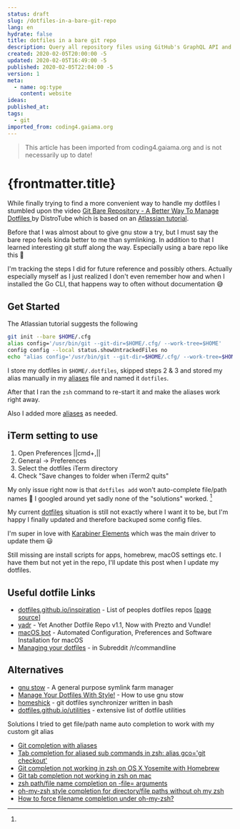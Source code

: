 ```yaml
---
status: draft
slug: /dotfiles-in-a-bare-git-repo
lang: en
hydrate: false
title: dotfiles in a bare git repo
description: Query all repository files using GitHub's GraphQL API and gatsby-source-graphql
created: 2020-02-05T20:00:00 -5
updated: 2020-02-05T16:49:00 -5
published: 2020-02-05T22:04:00 -5
version: 1
meta:
  - name: og:type
    content: website
ideas:
published_at:
tags:
  - git
imported_from: coding4.gaiama.org
---
```


> This article has been imported from coding4.gaiama.org and is not necessarily up to date!

# {frontmatter.title}

While finally trying to find a more convenient way to handle my dotfiles I stumbled upon the video [Git Bare Repository - A Better Way To Manage Dotfiles
](https://www.youtube.com/watch?v=tBoLDpTWVOM) by DistroTube which is based on an [Atlassian tutorial](https://www.atlassian.com/git/tutorials/dotfiles).

Before that I was almost about to give gnu stow a try, but I must say the bare repo feels kinda better to me than symlinking. In addition to that I learned interesting git stuff along the way. Especially using a bare repo like this 🤩

I'm tracking the steps I did for future reference and possibly others. Actually especially myself as I just realized I don't even remember how and when I installed the Go CLI, that happens way to often without documentation 😅

## Get Started

The Atlassian tutorial suggests the following

```bash
git init --bare $HOME/.cfg
alias config='/usr/bin/git --git-dir=$HOME/.cfg/ --work-tree=$HOME'
config config --local status.showUntrackedFiles no
echo "alias config='/usr/bin/git --git-dir=$HOME/.cfg/ --work-tree=$HOME'" >> $HOME/.bashrc
```

I store my dotfiles in `$HOME/.dotfiles`, skipped steps 2 & 3 and stored my alias manually in my [aliases] file and named it `dotfiles`.

After that I ran the `zsh` command to re-start it and make the aliases work right away.

Also I added more [aliases][aliases] as needed.

## iTerm setting to use

1. Open Preferences ||cmd+,||
2. General -> Preferences
3. Select the dotfiles iTerm directory
4. Check "Save changes to folder when iTerm2 quits"

My only issue right now is that `dotfiles add` won't auto-complete file/path names 🙁
I googled around yet sadly none of the "solutions" worked. [^completions]

My current [dotfiles](https://github.com/CanRau/dotfiles) situation is still not exactly where I want it to be, but I'm happy I finally updated and therefore backuped some config files.

I'm super in love with [Karabiner Elements](https://pqrs.org/osx/karabiner/) which was the main driver to update them 😃

Still missing are install scripts for apps, homebrew, macOS settings etc. I have them but not yet in the repo, I'll update this post when I update my dotfiles.

## Useful dotfile Links

- [dotfiles.github.io/inspiration](https://dotfiles.github.io/inspiration/) - List of peoples dotfiles repos [[page source](https://github.com/dotfiles/dotfiles.github.com)]
- [yadr](https://github.com/skwp/dotfiles) - Yet Another Dotfile Repo v1.1, Now with Prezto and Vundle!
- [macOS bot](https://github.com/atomantic/dotfiles) - Automated Configuration, Preferences and Software Installation for macOS
- [Managing your dotfiles](https://www.reddit.com/r/commandline/comments/3cw2w5/managing_your_dotfiles/) - in Subreddit /r/commandline

## Alternatives

- [gnu stow](https://www.gnu.org/software/stow/) - A general purpose symlink farm manager
- [Manage Your Dotfiles With Style!](https://www.youtube.com/watch?v=MJBVA4LeJKA) - How to use gnu stow
- [homeshick](https://github.com/andsens/homeshick) - git dotfiles synchronizer written in bash
- [dotfiles.github.io/utilities](https://dotfiles.github.io/utilities/) - extensive list of dotfile utilities

[^completions]:

Solutions I tried to get file/path name auto completion to work with my custom git alias

- [Git completion with aliases](https://superuser.com/a/445491/817900)
- [Tab completion for aliased sub commands in zsh: alias gco='git checkout'](https://stackoverflow.com/a/20643204/3484824)
- [Git completion not working in zsh on OS X Yosemite with Homebrew](https://stackoverflow.com/a/26479426/3484824)
- [Git tab completion not working in zsh on mac](https://stackoverflow.com/questions/24513873/git-tab-completion-not-working-in-zsh-on-mac)
- [zsh path/file name completion on -file= arguments](https://unix.stackexchange.com/a/333543)
- [oh-my-zsh style completion for directory/file paths without oh my zsh](https://unix.stackexchange.com/a/168745)
- [How to force filename completion under oh-my-zsh?](https://stackoverflow.com/a/33191364/3484824)

[aliases]: https://github.com/CanRau/dotfiles/blob/master/.shellrc/rc.d/aliases.sh#L28
